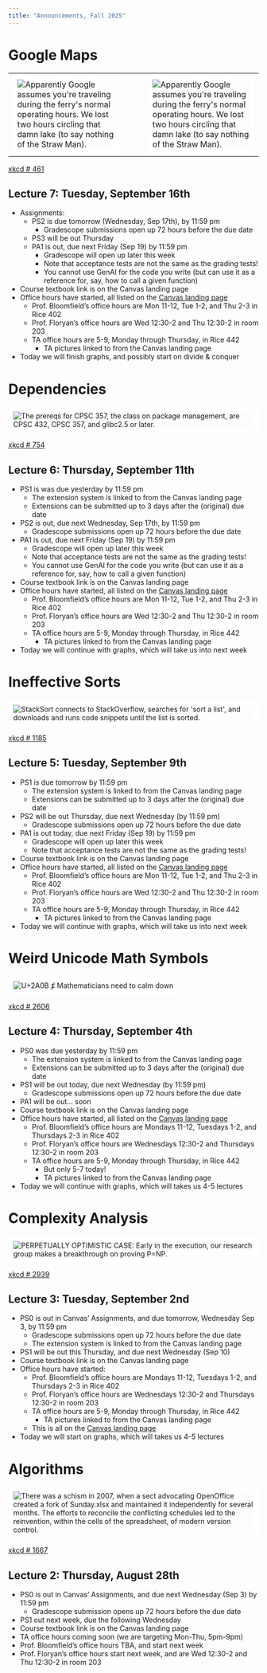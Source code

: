 ```yaml
---
title: "Announcements, Fall 2025"
---
```



# Google Maps
::: {.stretch}

<table><tr><td>
![](https://www.cs.virginia.edu/~asb2t/google_maps_top.png){title="Apparently Google assumes you&#39;re traveling during the ferry&#39;s normal operating hours.  We lost two hours circling that damn lake (to say nothing of the Straw Man)." style='border:10px solid white'  }
</td><td>&nbsp;</td><td>&nbsp;</td><td>
![](https://www.cs.virginia.edu/~asb2t/google_maps_bot.png){title="Apparently Google assumes you&#39;re traveling during the ferry&#39;s normal operating hours.  We lost two hours circling that damn lake (to say nothing of the Straw Man)." style='border:10px solid white'  }
</td></tr></table>

:::
::: {.r-stack}
[xkcd \# 461](https://xkcd.com/461)
:::

::: {.announcements}
## Lecture 7: Tuesday, September 16th

- Assignments:
	- PS2 is due tomorrow (Wednesday, Sep 17th), by 11:59 pm
		- Gradescope submissions open up 72 hours before the due date
	- PS3 will be out Thursday
	- PA1 is out, due next Friday (Sep 19) by 11:59 pm
	    - Gradescope will open up later this week
	    - Note that acceptance tests are not the same as the grading tests!
	    - You cannot use GenAI for the code you write (but can use it as a reference for, say, how to call a given function)
- Course textbook link is on the Canvas landing page
- Office hours have started, all listed on the [Canvas landing page](https://canvas.its.virginia.edu/courses/146744)
	- Prof. Bloomfield's office hours are Mon 11-12, Tue 1-2, and Thu 2-3 in Rice 402
	- Prof. Floryan's office hours are Wed 12:30-2 and Thu 12:30-2 in room 203
	- TA office hours are 5-9, Monday through Thursday, in Rice 442
		- TA pictures linked to from the Canvas landing page
- Today we will finish graphs, and possibly start on divide & conquer
:::



# Dependencies
::: {.stretch}
![](https://imgs.xkcd.com/comics/dependencies.png){title="The prereqs for CPSC 357, the class on package management, are CPSC 432, CPSC 357, and glibc2.5 or later." style='border:10px solid white'  }
:::
::: {.r-stack}
[xkcd \# 754](https://xkcd.com/754)
:::

::: {.announcements}
## Lecture 6: Thursday, September 11th

- PS1 is was due yesterday by 11:59 pm
	- The extension system is linked to from the Canvas landing page
	- Extensions can be submitted up to 3 days after the (original) due date
- PS2 is out, due next Wednesday, Sep 17th, by 11:59 pm
	- Gradescope submissions open up 72 hours before the due date
- PA1 is out, due next Friday (Sep 19) by 11:59 pm
    - Gradescope will open up later this week
    - Note that acceptance tests are not the same as the grading tests!
    - You cannot use GenAI for the code you write (but can use it as a reference for, say, how to call a given function)
- Course textbook link is on the Canvas landing page
- Office hours have started, all listed on the [Canvas landing page](https://canvas.its.virginia.edu/courses/146744)
	- Prof. Bloomfield's office hours are Mon 11-12, Tue 1-2, and Thu 2-3 in Rice 402
	- Prof. Floryan's office hours are Wed 12:30-2 and Thu 12:30-2 in room 203
	- TA office hours are 5-9, Monday through Thursday, in Rice 442
		- TA pictures linked to from the Canvas landing page
- Today we will continue with graphs, which will take us into next week
:::



# Ineffective Sorts
::: {.stretch}
![](https://imgs.xkcd.com/comics/ineffective_sorts.png){title="StackSort connects to StackOverflow, searches for &#39;sort a list&#39;, and downloads and runs code snippets until the list is sorted." style='border:10px solid white' srcset="https://imgs.xkcd.com/comics/ineffective_sorts_2x.png 2x" }
:::
::: {.r-stack}
[xkcd \# 1185](https://xkcd.com/1185)
:::

::: {.announcements}
## Lecture 5: Tuesday, September 9th

- PS1 is due tomorrow by 11:59 pm
	- The extension system is linked to from the Canvas landing page
	- Extensions can be submitted up to 3 days after the (original) due date
- PS2 will be out Thursday, due next Wednesday (by 11:59 pm)
	- Gradescope submissions open up 72 hours before the due date
- PA1 is out today, due next Friday (Sep 19) by 11:59 pm
    - Gradescope will open up later this week
    - Note that acceptance tests are not the same as the grading tests!
- Course textbook link is on the Canvas landing page
- Office hours have started, all listed on the [Canvas landing page](https://canvas.its.virginia.edu/courses/146744)
	- Prof. Bloomfield's office hours are Mon 11-12, Tue 1-2, and Thu 2-3 in Rice 402
	- Prof. Floryan's office hours are Wed 12:30-2 and Thu 12:30-2 in room 203
	- TA office hours are 5-9, Monday through Thursday, in Rice 442
		- TA pictures linked to from the Canvas landing page
- Today we will continue with graphs, which will take us into next week
:::





# Weird Unicode Math Symbols
::: {.stretch}
![](https://imgs.xkcd.com/comics/weird_unicode_math_symbols.png){title="U+2A0B ⨋ Mathematicians need to calm down" style='border:10px solid white' srcset="https://imgs.xkcd.com/comics/weird_unicode_math_symbols_2x.png 2x" }
:::
::: {.r-stack}
[xkcd \# 2606](https://xkcd.com/2606)
:::

::: {.announcements}
## Lecture 4: Thursday, September 4th

- PS0 was due yesterday by 11:59 pm
	- The extension system is linked to from the Canvas landing page
	- Extensions can be submitted up to 3 days after the (original) due date
- PS1 will be out today, due next Wednesday (by 11:59 pm)
	- Gradescope submissions open up 72 hours before the due date
- PA1 will be out... soon
- Course textbook link is on the Canvas landing page
- Office hours have started, all listed on the [Canvas landing page](https://canvas.its.virginia.edu/courses/146744)
	- Prof. Bloomfield's office hours are Mondays 11-12, Tuesdays 1-2, and Thursdays 2-3 in Rice 402
	- Prof. Floryan's office hours are Wednesdays 12:30-2 and Thursdays 12:30-2 in room 203
	- TA office hours are 5-9, Monday through Thursday, in Rice 442
		- But only 5-7 today!
		- TA pictures linked to from the Canvas landing page
- Today we will continue with graphs, which will takes us 4-5 lectures
:::


# Complexity Analysis
::: {.stretch}
![](https://imgs.xkcd.com/comics/complexity_analysis.png){title="PERPETUALLY OPTIMISTIC CASE: Early in the execution, our research group makes a breakthrough on proving P=NP." style='border:10px solid white' srcset="https://imgs.xkcd.com/comics/complexity_analysis_2x.png 2x" }
:::
::: {.r-stack}
[xkcd \# 2939](https://xkcd.com/2939)
:::

::: {.announcements}
## Lecture 3: Tuesday, September 2nd

- PS0 is out in Canvas' Assignments, and due tomorrow, Wednesday Sep 3, by 11:59 pm
	- Gradescope submissions open up 72 hours before the due date
	- The extension system is linked to from the Canvas landing page
- PS1 will be out this Thursday, and due next Wednesday (Sep 10)
- Course textbook link is on the Canvas landing page
- Office hours have started:
	- Prof. Bloomfield's office hours are Mondays 11-12, Tuesdays 1-2, and Thursdays 2-3 in Rice 402
	- Prof. Floryan's office hours are Wednesdays 12:30-2 and Thursdays 12:30-2 in room 203
	- TA office hours are 5-9, Monday through Thursday, in Rice 442
		- TA pictures linked to from the Canvas landing page
	- This is all on the [Canvas landing page](https://canvas.its.virginia.edu/courses/146744)
- Today we will start on graphs, which will takes us 4-5 lectures
:::


# Algorithms
::: {.stretch}
![](https://imgs.xkcd.com/comics/algorithms.png){title="There was a schism in 2007, when a sect advocating OpenOffice created a fork of Sunday.xlsx and maintained it independently for several months. The efforts to reconcile the conflicting schedules led to the reinvention, within the cells of the spreadsheet, of modern version control." style='border:10px solid white'  }
:::
::: {.r-stack}
[xkcd \# 1667](https://xkcd.com/1667)
:::

::: {.announcements}
## Lecture 2: Thursday, August 28th

- PS0 is out in Canvas' Assignments, and due next Wednesday (Sep 3) by 11:59 pm
	- Gradescope submission opens up 72 hours before the due date
- PS1 out next week, due the following Wednesday
- Course textbook link is on the Canvas landing page
- TA office hours coming soon (we are targeting Mon-Thu, 5pm-9pm)
- Prof. Bloomfield's office hours TBA, and start next week
- Prof. Floryan's office hours start next week, and are Wed 12:30-2 and Thu 12:30-2 in room 203
:::

